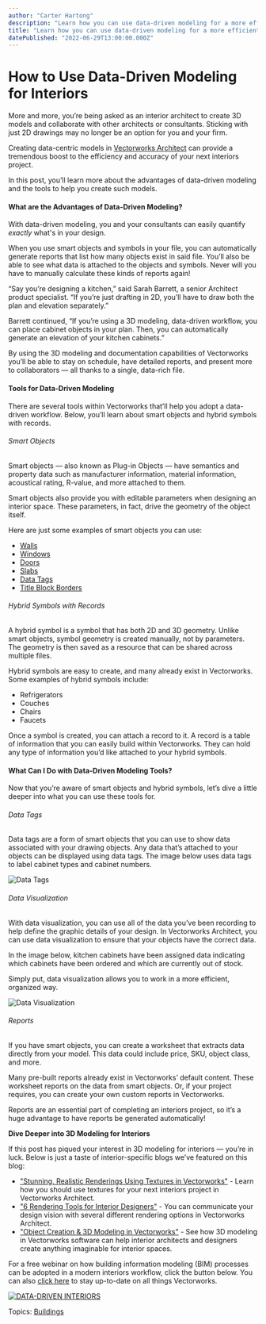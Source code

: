 ```yaml
---
author: "Carter Hartong"
description: "Learn how you can use data-driven modeling for a more efficient interiors workflow."
title: "Learn how you can use data-driven modeling for a more efficient interiors workflow." 
datePublished: "2022-06-29T13:00:00.000Z"
---
```

# How to Use Data-Driven Modeling for Interiors

More and more, you’re being asked as an interior architect to create 3D models and collaborate with other architects or consultants. Sticking with just 2D drawings may no longer be an option for you and your firm.

Creating data-centric models in [Vectorworks Architect](https://www.vectorworks.net/architect) can provide a tremendous boost to the efficiency and accuracy of your next interiors project.

In this post, you’ll learn more about the advantages of data-driven modeling and the tools to help you create such models.

#### What are the Advantages of Data-Driven Modeling?

With data-driven modeling, you and your consultants can easily quantify _exactly_ what's in your design.

 When you use smart objects and symbols in your file, you can automatically generate reports that list how many objects exist in said file. You’ll also be able to see what data is attached to the objects and symbols. Never will you have to manually calculate these kinds of reports again!

“Say you’re designing a kitchen,” said Sarah Barrett, a senior Architect product specialist. “If you’re just drafting in 2D, you’ll have to draw both the plan and elevation separately.”

Barrett continued, “If you’re using a 3D modeling, data-driven workflow, you can place cabinet objects in your plan. Then, you can automatically generate an elevation of your kitchen cabinets.”

By using the 3D modeling and documentation capabilities of Vectorworks you’ll be able to stay on schedule, have detailed reports, and present more to collaborators — all thanks to a single, data-rich file.

#### Tools for Data-Driven Modeling

There are several tools within Vectorworks that’ll help you adopt a data-driven workflow. Below, you’ll learn about smart objects and hybrid symbols with records.

###### Smart Objects

Smart objects — also known as Plug-in Objects — have semantics and property data such as manufacturer information, material information, acoustical rating, R-value, and more attached to them. 

Smart objects also provide you with editable parameters when designing an interior space. These parameters, in fact, drive the geometry of the object itself.

Here are just some examples of smart objects you can use:

* [Walls](https://app-help.vectorworks.net/2022/eng/VW2022%5FGuide/Walls/Creating%5Fwalls.htm?rhhlterm=walls%20wall&rhsearch=walls)
* [Windows](https://app-help.vectorworks.net/2022/eng/VW2022%5FGuide/Windows/Inserting%5Fwindows.htm?rhhlterm=windows%20window&rhsearch=windows)
* [Doors](https://app-help.vectorworks.net/2022/eng/VW2022%5FGuide/Doors/Inserting%5Fdoors.htm?rhhlterm=doors%20door&rhsearch=doors)
* [Slabs](https://app-help.vectorworks.net/2022/eng/VW2022%5FGuide/Floors%5Fslabs/Creating%20slabs.htm?rhhlterm=slabs%20slab&rhsearch=%20slabs)
* [Data Tags](https://app-help.vectorworks.net/2022/eng/VW2022%5FGuide/Annotation2/Using%5Fdata%5Ftags.htm?rhhlterm=data%20tags%20tag%20tagging%20tagged&rhsearch=%20data%20tags)
* [Title Block Borders](https://app-help.vectorworks.net/2022/eng/VW2022%5FGuide/Setup/Title%5Fblock%5Fborders.htm?rhhlterm=title%20block%20blocks%20blocks%E2%80%99%20borders%20border&rhsearch=title%20block%20border)

###### Hybrid Symbols with Records

A hybrid symbol is a symbol that has both 2D and 3D geometry. Unlike smart objects, symbol geometry is created manually, not by parameters. The geometry is then saved as a resource that can be shared across multiple files.

Hybrid symbols are easy to create, and many already exist in Vectorworks. Some examples of hybrid symbols include:

* Refrigerators
* Couches
* Chairs
* Faucets

Once a symbol is created, you can attach a record to it. A record is a table of information that you can easily build within Vectorworks. They can hold any type of information you’d like attached to your hybrid symbols.

#### What Can I Do with Data-Driven Modeling Tools?

Now that you’re aware of smart objects and hybrid symbols, let’s dive a little deeper into what you can use these tools for.

###### Data Tags

Data tags are a form of smart objects that you can use to show data associated with your drawing objects. Any data that’s attached to your objects can be displayed using data tags. The image below uses data tags to label cabinet types and cabinet numbers.

![Data Tags](https://blog.vectorworks.net/hs-fs/hubfs/Blog%20Images/220616_Data%20Driven%20Interiors/Data%20Tags.png?width=1440&name=Data%20Tags.png)

###### Data Visualization

With data visualization, you can use all of the data you’ve been recording to help define the graphic details of your design. In Vectorworks Architect, you can use data visualization to ensure that your objects have the correct data.

In the image below, kitchen cabinets have been assigned data indicating which cabinets have been ordered and which are currently out of stock. 

Simply put, data visualization allows you to work in a more efficient, organized way.

![Data Visualization](https://blog.vectorworks.net/hs-fs/hubfs/Blog%20Images/220616_Data%20Driven%20Interiors/Data%20Visualization.png?width=1440&name=Data%20Visualization.png)

###### Reports

If you have smart objects, you can create a worksheet that extracts data directly from your model. This data could include price, SKU, object class, and more.

Many pre-built reports already exist in Vectorworks’ default content. These worksheet reports on the data from smart objects. Or, if your project requires, you can create your own custom reports in Vectorworks.

Reports are an essential part of completing an interiors project, so it’s a huge advantage to have reports be generated automatically!

**Dive Deeper into 3D Modeling for Interiors**

If this post has piqued your interest in 3D modeling for interiors — you’re in luck. Below is just a taste of interior-specific blogs we’ve featured on this blog:

* ["Stunning, Realistic Renderings Using Textures in Vectorworks"](../../../net/vectorworks/blog/how-to-add-realism-renderings-textures.html) \- Learn how you should use textures for your next interiors project in Vectorworks Architect.
* ["6 Rendering Tools for Interior Designers"](../../../net/vectorworks/blog/rendering-options-interiors-vectorworks.html) \- You can communicate your design vision with several different rendering options in Vectorworks Architect.
* ["Object Creation & 3D Modeling in Vectorworks"](../../../net/vectorworks/blog/the-best-3d-modeling-for-interior-architecture.html) \- See how 3D modeling in Vectorworks software can help interior architects and designers create anything imaginable for interior spaces.

For a free webinar on how building information modeling (BIM) processes can be adopted in a modern interiors workflow, click the button below. You can also [click here](https://university.vectorworks.net/course/view.php?id=2084) to stay up-to-date on all things Vectorworks. 

[![DATA-DRIVEN INTERIORS](https://no-cache.hubspot.com/cta/default/3018241/ebd46233-aa90-4bde-9257-6766c565702c.png)](https://cta-redirect.hubspot.com/cta/redirect/3018241/ebd46233-aa90-4bde-9257-6766c565702c) 

 Topics: [Buildings](https://blog.vectorworks.net/topic/buildings) 

 